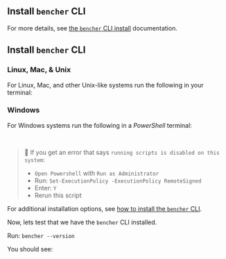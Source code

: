 
## Install `bencher` CLI

For more details, see [the `bencher` CLI install][install cli] documentation.

<InstallCli />

[install cli]: /docs/how-to/install-cli/



## Install `bencher` CLI

### Linux, Mac, & Unix
For Linux, Mac, and other Unix-like systems run the following in your terminal:

<CliUnixScript />

### Windows
For Windows systems run the following in a _PowerShell_ terminal:

<CliWindowsScript />

<br />

> 🐰 If you get an error that says `running scripts is disabled on this system`:
> - `Open Powershell` with `Run as Administrator`
> - Run: `Set-ExecutionPolicy -ExecutionPolicy RemoteSigned`
> - Enter: `Y`
> - Rerun this script

For additional installation options, see [how to install the `bencher` CLI](/docs/how-to/install-cli).

Now, lets test that we have the `bencher` CLI installed.

Run: `bencher --version`

You should see:

<BencherVersionOutput />
